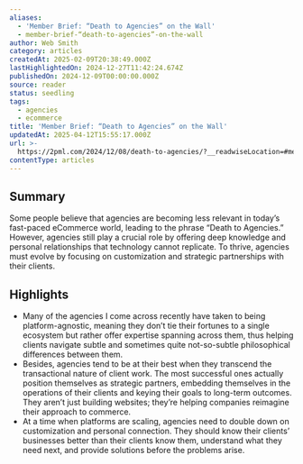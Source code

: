 ```yaml
---
aliases:
  - 'Member Brief: “Death to Agencies” on the Wall'
  - member-brief-“death-to-agencies”-on-the-wall
author: Web Smith
category: articles
createdAt: 2025-02-09T20:38:49.000Z
lastHighlightedOn: 2024-12-27T11:42:24.674Z
publishedOn: 2024-12-09T00:00:00.000Z
source: reader
status: seedling
tags:
  - agencies
  - ecommerce
title: 'Member Brief: “Death to Agencies” on the Wall'
updatedAt: 2025-04-12T15:55:17.000Z
url: >-
  https://2pml.com/2024/12/08/death-to-agencies/?__readwiseLocation=#memberful_overlay
contentType: articles
---
```

## Summary

Some people believe that agencies are becoming less relevant in today’s fast-paced eCommerce world, leading to the phrase “Death to Agencies.” However, agencies still play a crucial role by offering deep knowledge and personal relationships that technology cannot replicate. To thrive, agencies must evolve by focusing on customization and strategic partnerships with their clients.

## Highlights

- Many of the agencies I come across recently have taken to being platform-agnostic, meaning they don’t tie their fortunes to a single ecosystem but rather offer expertise spanning across them, thus helping clients navigate subtle and sometimes quite not-so-subtle philosophical differences between them.
- Besides, agencies tend to be at their best when they transcend the transactional nature of client work. The most successful ones actually position themselves as strategic partners, embedding themselves in the operations of their clients and keying their goals to long-term outcomes. They aren’t just building websites; they’re helping companies reimagine their approach to commerce.
- At a time when platforms are scaling, agencies need to double down on customization and personal connection. They should know their clients’ businesses better than their clients know them, understand what they need next, and provide solutions before the problems arise.
